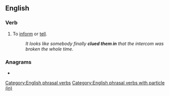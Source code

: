 ==English==

===Verb===
{{en-verb|*}}

# {{lb|en|informal}} To [[inform]] or [[tell]].
#: ''It looks like somebody finally '''clued them in''' that the intercom was broken the whole time.''

===Anagrams===
* {{anagrams|en|a=ceilnu|leucin|nuclei|unclie}}

[[Category:English phrasal verbs]]
[[Category:English phrasal verbs with particle (in)]]